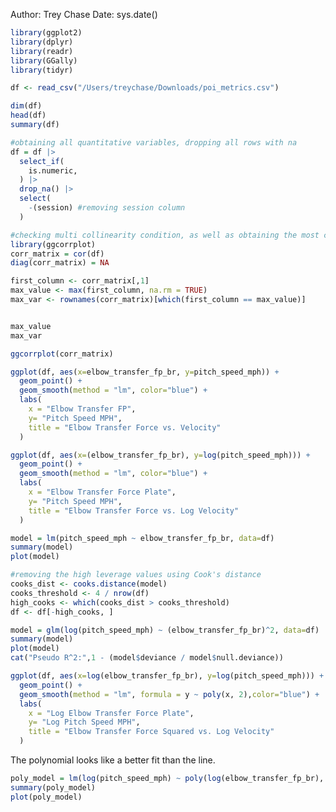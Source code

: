Author: Trey Chase
Date: sys.date()


```r
library(ggplot2)
library(dplyr)
library(readr)
library(GGally)
library(tidyr)
```


```r
df <- read_csv("/Users/treychase/Downloads/poi_metrics.csv")
```
```r
dim(df)
head(df)
summary(df)
```

```r
#obtaining all quantitative variables, dropping all rows with na
df = df |>
  select_if(
    is.numeric, 
  ) |>
  drop_na() |>
  select(
    -(session) #removing session column
  )
```


```r
#checking multi collinearity condition, as well as obtaining the most correlated value with pitch speed
library(ggcorrplot)
corr_matrix = cor(df)
diag(corr_matrix) = NA

first_column <- corr_matrix[,1]
max_value <- max(first_column, na.rm = TRUE)
max_var <- rownames(corr_matrix)[which(first_column == max_value)]


max_value
max_var
```

```r
ggcorrplot(corr_matrix)
```
```r
ggplot(df, aes(x=elbow_transfer_fp_br, y=pitch_speed_mph)) + 
  geom_point() +
  geom_smooth(method = "lm", color="blue") +
  labs(
    x = "Elbow Transfer FP",
    y= "Pitch Speed MPH",
    title = "Elbow Transfer Force vs. Velocity"
  )
```

```r
ggplot(df, aes(x=(elbow_transfer_fp_br), y=log(pitch_speed_mph))) + 
  geom_point() +
  geom_smooth(method = "lm", color="blue") +
  labs(
    x = "Elbow Transfer Force Plate",
    y= "Pitch Speed MPH",
    title = "Elbow Transfer Force vs. Log Velocity"
  )
```






```r
model = lm(pitch_speed_mph ~ elbow_transfer_fp_br, data=df)
summary(model)
plot(model)
```


```r
#removing the high leverage values using Cook's distance
cooks_dist <- cooks.distance(model)
cooks_threshold <- 4 / nrow(df)
high_cooks <- which(cooks_dist > cooks_threshold)
df <- df[-high_cooks, ]
```


```r
model = glm(log(pitch_speed_mph) ~ (elbow_transfer_fp_br)^2, data=df)
summary(model)
plot(model)
cat("Pseudo R^2:",1 - (model$deviance / model$null.deviance))
```



```r
ggplot(df, aes(x=log(elbow_transfer_fp_br), y=log(pitch_speed_mph))) + 
  geom_point() +
  geom_smooth(method = "lm", formula = y ~ poly(x, 2),color="blue") +
  labs(
    x = "Log Elbow Transfer Force Plate",
    y= "Log Pitch Speed MPH",
    title = "Elbow Transfer Force Squared vs. Log Velocity"
  )

```

The polynomial looks like a better fit than the line.

```r
poly_model = lm(log(pitch_speed_mph) ~ poly(log(elbow_transfer_fp_br), 2), data = df)
summary(poly_model)
plot(poly_model)
```





